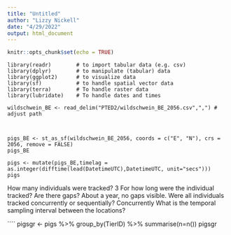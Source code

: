```yaml
---
title: "Untitled"
author: "Lizzy Nickell"
date: "4/29/2022"
output: html_document
---
```


```r
knitr::opts_chunk$set(echo = TRUE)
```

```
library(readr)        # to import tabular data (e.g. csv)
library(dplyr)        # to manipulate (tabular) data
library(ggplot2)      # to visualize data
library(sf)           # to handle spatial vector data
library(terra)        # To handle raster data
library(lubridate)    # To handle dates and times

wildschwein_BE <- read_delim("PTED2/wildschwein_BE_2056.csv",",") # adjust path



pigs_BE <- st_as_sf(wildschwein_BE_2056, coords = c("E", "N"), crs = 2056, remove = FALSE)
pigs_BE

pigs <- mutate(pigs_BE,timelag = as.integer(difftime(lead(DatetimeUTC),DatetimeUTC, unit="secs")))
pigs

```
How many individuals were tracked? 3
For how long were the individual tracked? Are there gaps? About a year, no gaps visible.
Were all individuals tracked concurrently or sequentially? Concurrently
What is the temporal sampling interval between the locations? 

````
pigsgr <- pigs %>% group_by(TierID) %>% 
summarise(n=n())
pigsgr





